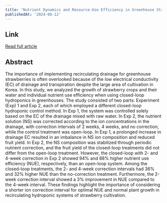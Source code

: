 ```yaml
---
title: 'Nutrient Dynamics and Resource-Use Efficiency in Greenhouse Strawberries: Effects of Control Variables in Closed-Loop Hydroponics'
publishedAt: '2024-08-12'
---
```

## Link
[Read full article](https://www.mdpi.com/2311-7524/10/8/851)


## Abstract

The importance of implementing recirculating drainage for greenhouse strawberries is often overlooked because of the low electrical conductivity (EC) of drainage and transpiration despite the large area of cultivation in Korea. In this study, we analyzed the growth of strawberry crops and their water and individual nutrient use efficiency when using closed-loop hydroponics in greenhouses. The study consisted of two parts: Experiment (Exp) 1 and Exp 2, each of which employed a different closed-loop hydroponic control method. In Exp 1, the system was controlled solely based on the EC of the drainage mixed with raw water. In Exp 2, the nutrient solution (NS) was corrected according to the ion concentrations in the drainage, with correction intervals of 2 weeks, 4 weeks, and no correction, while the control treatment was open-loop. In Exp 1, a prolonged increase in drainage EC resulted in an imbalance in NS ion composition and reduced fruit yield. In Exp 2, the NS composition was stabilized through periodic nutrient correction, and the fruit yield of the closed-loop treatments did not differ from the open-loop treatment. However, the closed-loop with 2- and 4-week correction in Exp 2 showed 94% and 88% higher nutrient use efficiency (NUE), respectively, than an open-loop system. Among the closed-loop treatments, the 2- and 4-week correction intervals had 36% and 32% higher NUE than the no-correction treatment. Furthermore, the 2-week correction interval showed a 3% improvement in NUE compared to the 4-week interval. These findings highlight the importance of considering a shorter ion correction interval for optimal NUE and normal plant growth in recirculating hydroponic systems of strawberry cultivation.
